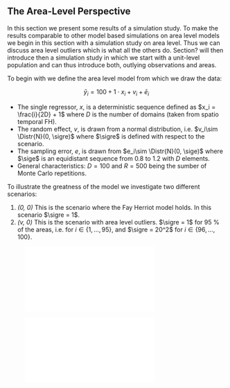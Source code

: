 ## The Area-Level Perspective

In this section we present some results of a simulation study. To make the
results comparable to other model based simulations on area level models we
begin in this section with a simulation study on area level. Thus we can discuss
area level outliers which is what all the others do. Section? will then
introduce then a simulation study in which we start with a unit-level population
and can thus introduce both, outlying observations and areas.

To begin with we define the area level model from which we draw the data:

  $$\bar{y}_i = 100 + 1 \cdot x_i + v_i + \bar{e}_i$$

- The single regressor, $x$, is a deterministic sequence defined as $x_i = 
\frac{i}{2D} + 1$ where $D$ is the number of domains (taken from spatio temporal
FH).
- The random effect, $v$, is drawn from a normal distribution, i.e. $v_i\sim
\Distr{N}(0, \sigre)$ where $\sigre$ is defined with respect to the scenario.
- The sampling error, $e$, is drawn from $e_i\sim \Distr{N}(0, \sige)$ where
$\sige$ is an equidistant sequence from $0.8$ to $1.2$ with $D$ elements.
- General characteristics: $D = 100$ and $R = 500$ being the sumber of Monte Carlo repetitions.

To illustrate the greatness of the model we investigate two different scenarios:

1. *(0, 0)* This is the scenario where the Fay Herriot model holds. In this
scenario $\sigre = 1$.
2. *(v, 0)* This is the scenario with area level outliers. $\sigre = 1$ for 95 \%
of the areas, i.e. for $i \in \{1, \dots, 95\}$, and $\sigre = 20^2$ for $i \in
\{96, \dots, 100\}$.

![\textrrmse](figs/area_level_rrmse.pdf)

![\textrbias](figs/area_level_rbias.pdf)

